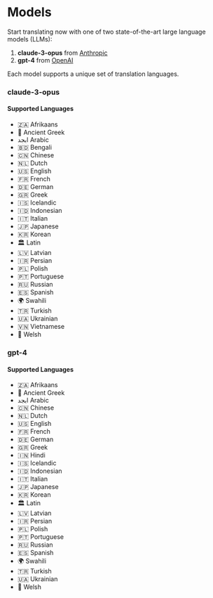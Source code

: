 # Models

Start translating now with one of two state-of-the-art large language models (LLMs):

1. **claude-3-opus** from [Anthropic](https://www.anthropic.com/)
1. **gpt-4** from [OpenAI](https://openai.com/)

Each model supports a unique set of translation languages.

### claude-3-opus

#### Supported Languages
- 🇿🇦  Afrikaans
- 🏺  Ancient Greek
- ابجد  Arabic
- 🇧🇩  Bengali
- 🇨🇳  Chinese
- 🇳🇱  Dutch
- 🇺🇸  English
- 🇫🇷  French
- 🇩🇪  German
- 🇬🇷  Greek
- 🇮🇸  Icelandic
- 🇮🇩  Indonesian
- 🇮🇹  Italian
- 🇯🇵  Japanese
- 🇰🇷  Korean
- 🏛️  Latin
- 🇱🇻  Latvian
- 🇮🇷  Persian
- 🇵🇱  Polish
- 🇵🇹  Portuguese
- 🇷🇺  Russian
- 🇪🇸  Spanish
- 🌍  Swahili
- 🇹🇷  Turkish
- 🇺🇦  Ukrainian
- 🇻🇳  Vietnamese
- 🏴󠁧󠁢󠁷󠁬󠁳󠁿  Welsh

### gpt-4

#### Supported Languages
- 🇿🇦  Afrikaans
- 🏺  Ancient Greek
- ابجد  Arabic
- 🇨🇳  Chinese
- 🇳🇱  Dutch
- 🇺🇸  English
- 🇫🇷  French
- 🇩🇪  German
- 🇬🇷  Greek
- 🇮🇳  Hindi
- 🇮🇸  Icelandic
- 🇮🇩  Indonesian
- 🇮🇹  Italian
- 🇯🇵  Japanese
- 🇰🇷  Korean
- 🏛️  Latin
- 🇱🇻  Latvian
- 🇮🇷  Persian
- 🇵🇱  Polish
- 🇵🇹  Portuguese
- 🇷🇺  Russian
- 🇪🇸  Spanish
- 🌍  Swahili
- 🇹🇷  Turkish
- 🇺🇦  Ukrainian
- 🏴󠁧󠁢󠁷󠁬󠁳󠁿  Welsh